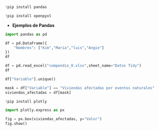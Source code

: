 ```python
!pip install pandas
```

```python
!pip install openpyxl
```

-   **Ejemplos de Pandas**

```python
import pandas as pd
```

```python
df = pd.DataFrame({
    "Nombres": ["Kim","Maria","luis","Angie"]
})
df
```

```python
df = pd.read_excel("compendio_0.xlsx",sheet_name="Datos Tidy")
df
```

```python
df["Variable"].unique()
```

```python
mask = df["Variable"] == "Viviendas afectadas por eventos naturales"
viviendas_afectadas = df[mask]
```

```python
!pip install plotly
```

```python
import plotly.express as px
```

```python
fig = px.box(viviendas_afectadas, y="Valor")
fig.show()
```